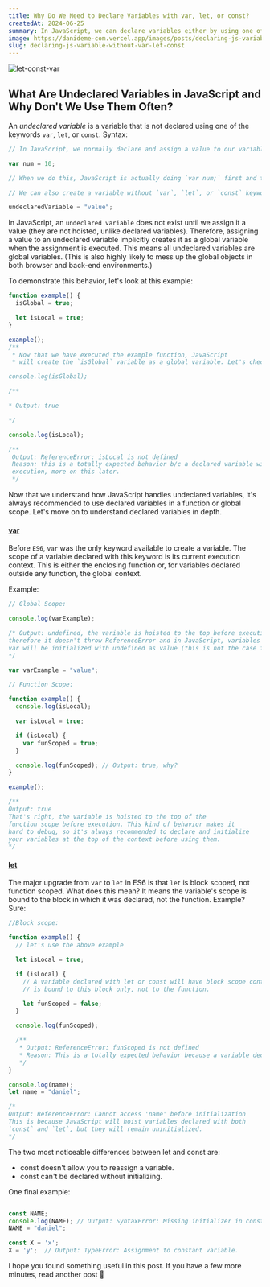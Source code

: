 ```yaml
---
title: Why Do We Need to Declare Variables with var, let, or const?
createdAt: 2024-06-25
summary: In JavaScript, we can declare variables either by using one of these keywords: `var`, `let`, or `const`, or simply without any of them. A variable declared this way has the same behavior as a variable declared with the `var` keyword (more on this in the post).
image: https://danideme-com.vercel.app/images/posts/declaring-js-variable-without-var-let-const.jpeg
slug: declaring-js-variable-without-var-let-const
---
```


![let-const-var](https://danideme-com.vercel.app/images/posts/declaring-js-variable-without-var-let-const.jpeg)

## What Are Undeclared Variables in JavaScript and Why Don't We Use Them Often?

An _undeclared variable_ is a variable that is not declared using one of the keywords `var`, `let`, or `const`.
Syntax:

```js
// In JavaScript, we normally declare and assign a value to our variables like this:

var num = 10;

// When we do this, JavaScript is actually doing `var num;` first and then `num = 10` on execution. In JavaScript, this is handled by the concept called `hoisting`.

// We can also create a variable without `var`, `let`, or `const` keywords like this:

undeclaredVariable = "value";
```

In JavaScript, an `undeclared variable` does not exist until we assign it a value (they are not hoisted, unlike declared variables). Therefore, assigning a value to an undeclared variable implicitly creates it as a global variable when the assignment is executed. This means all undeclared variables are global variables. (This is also highly likely to mess up the global objects in both browser and back-end environments.)

To demonstrate this behavior, let's look at this example:

```js
function example() {
  isGlobal = true;

  let isLocal = true;
}

example();
/**
 * Now that we have executed the example function, JavaScript
 * will create the `isGlobal` variable as a global variable. Let's check this:

console.log(isGlobal);

/**

* Output: true

*/

console.log(isLocal);

/**
 Output: ReferenceError: isLocal is not defined
 Reason: this is a totally expected behavior b/c a declared variable will be first hoisted at either function scope or global scope before function
 execution, more on this later.
 */
```

Now that we understand how JavaScript handles undeclared variables, it's always recommended to use declared variables in a function or global scope. Let's move on to understand declared variables in depth.

#### [var](#var)

<a id="var"></a>

Before `ES6`, `var` was the only keyword available to create a variable. The scope of a variable declared with this keyword is its current execution context. This is either the enclosing function or, for variables declared outside any function, the global context.

Example:

```js
// Global Scope:

console.log(varExample);

/* Output: undefined, the variable is hoisted to the top before execution
therefore it doesn't throw ReferenceError and in JavaScript, variables declared with
var will be initialized with undefined as value (this is not the case for let and const)
*/

var varExample = "value";

// Function Scope:

function example() {
  console.log(isLocal);

  var isLocal = true;

  if (isLocal) {
    var funScoped = true;
  }

  console.log(funScoped); // Output: true, why?
}

example();

/**
Output: true
That's right, the variable is hoisted to the top of the
function scope before execution. This kind of behavior makes it
hard to debug, so it's always recommended to declare and initialize
your variables at the top of the context before using them.
*/
```

#### [let](#let)

<a id="let"></a>

The major upgrade from `var` to `let` in ES6 is that `let` is block scoped, not function scoped. What does this mean? It means the variable's
scope is bound to the block in which it was declared, not the function. Example? Sure:

```js
//Block scope:

function example() {
  // let's use the above example

  let isLocal = true;

  if (isLocal) {
    // A variable declared with let or const will have block scope context, i.e., the context in this condition
    // is bound to this block only, not to the function.

    let funScoped = false;
  }

  console.log(funScoped);

  /**
   * Output: ReferenceError: funScoped is not defined
   * Reason: This is a totally expected behavior because a variable declared with let is block scoped and not accessible outside the block.
   */
}

console.log(name);
let name = "daniel";

/*
Output: ReferenceError: Cannot access 'name' before initialization
This is because JavaScript will hoist variables declared with both
`const` and `let`, but they will remain uninitialized.
*/
```

The two most noticeable differences between let and const are:

- const doesn't allow you to reassign a variable.
- const can't be declared without initializing.

One final example:

```js

const NAME;
console.log(NAME); // Output: SyntaxError: Missing initializer in const declaration
NAME = "daniel";

const X = 'x';
X = 'y';  // Output: TypeError: Assignment to constant variable.

```

I hope you found something useful in this post. If you have a few more minutes, read another post 🤖
